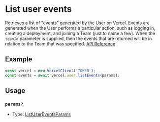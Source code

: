 # List user events

Retrieves a list of "events" generated by the User on Vercel. Events are generated when the User performs a particular action, such as logging in, creating a deployment, and joining a Team (just to name a few). When the `teamId` parameter is supplied, then the events that are returned will be in relation to the Team that was specified.
[API Reference](https://vercel.com/docs/rest-api/endpoints#list-user-events)

## Example

```js
const vercel = new VercelClient('TOKEN');
const events = await vercel.user.listEvents(params);
```

## Usage

### `params?`

- Type: [ListUserEventsParams](/docs/types/ListUserEventsParams)
